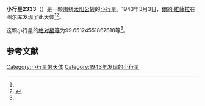 {{Infobox planet
| bgcolour = #FFFFC0
| name = 2333 Porthan
| symbol = 
| image = 
| caption = 
| discovery = yes
| discovery_ref = 
| discoverer = [[爾約·維薩拉|爾約·維薩拉]]
| discovery_site = [[图尔库|图尔库]] 
| discovered = 1943年3月3日
| designations = yes
| mp_name = 
| named_after = 
| alt_names = 1943 EP/ 1926 GZ / 1939 HJ / 1952 HS3 / 1954 UK2 / 1973 GT
| mp_category = [[主带小行星|主带小行星]]
| orbit_ref = <ref name="a">[http://ssd.jpl.nasa.gov/sbdb.cgi?sstr=2333 2333 Porthan] {{Wayback|url=http://ssd.jpl.nasa.gov/sbdb.cgi?sstr=2333 |date=20200820022940 }}，小行星數據庫瀏覽器（JPL Small-Body Database Browser）－[[美国国家航空航天局|美国国家航空航天局]]喷气推进实验室</ref>
| epoch = 2456400.5 (2013年4月18日更新)
| aphelion = {{convert|3.00733470910159|AU|km|3|abbr=on|lk=out}}
| perihelion = {{convert|2.284171884586726|AU|km|3|abbr=on}}
| semimajor = {{convert|2.645753296844158|AU|km|3|abbr=on}}
| eccentricity = 0.136664825
| period = 1571.891067 [[日|日]]<br />4.3[[儒略年|儒略年]]
| avg_speed = 
| inclination = 11.93677287064626
| asc_node = 39.9766019157756
| mean_anomaly = 
| arg_peri = 99.65124551867618
| satellites = 
| physical_characteristics = yes
| dimensions = 
| mass = 
| density = 
| surface_grav = 
| escape_velocity = 
| sidereal_day = 
| axial_tilt = 
| pole_ecliptic_lat = 
| pole_ecliptic_lon = 
| albedo = 
| temperatures= 
| temp_name1 = 
| mean_temp_1 = 
| max_temp_1 = 
| temp_name2 = 
| max_temp_2 = 
| spectral_type = 
| abs_magnitude = 99.65124551867618
}}

'''小行星2333'''（{{lang-en|2333 Porthan}}）是一颗围绕[[太阳|太阳]][[公转|公转]]的[[小行星|小行星]]。1943年3月3日，[[爾約·維薩拉|爾約·維薩拉]]在图尔库发现了此天体<ref name="a" /><ref>{{cite news|title=小行星列表|url=http://cfa-www.harvard.edu/iau/lists/NumberedMPs.txt|accessdate=2013-07-08|newspaper=哈佛大学|archive-date=2008-05-17|archive-url=https://web.archive.org/web/20080517010638/http://cfa-www.harvard.edu/iau/lists/NumberedMPs.txt|dead-url=no}}</ref>。

这颗小行星的[[绝对星等|绝对星等]]为99.65124551867618等<ref name="a" />。

==参考文献==
{{reflist}}
{{Minor Planet Number|[[小行星2332|小行星2332]]|[[小行星2334|小行星2334]]}}

{{小天体}}

[[Category:小行星带天体|Category:小行星带天体]]
[[Category:1943年发现的小行星|Category:1943年发现的小行星]]

{{asteroid-stub}}